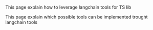 This page explain how to leverage langchain tools for TS lib

This page explain which possible tools can be implemented trought langchain tools